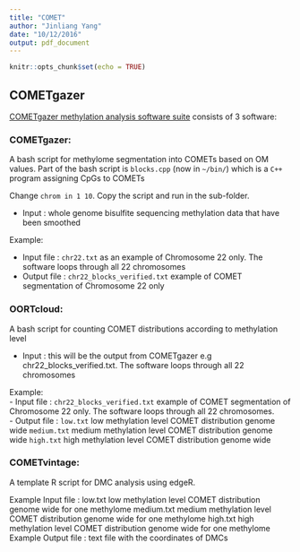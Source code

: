 ```yaml
---
title: "COMET"
author: "Jinliang Yang"
date: "10/12/2016"
output: pdf_document
---
```


```r
knitr::opts_chunk$set(echo = TRUE)
```

## COMETgazer

[COMETgazer methylation analysis software suite](https://github.com/rifathamoudi/COMETgazer/) consists of 3 software:

### COMETgazer: 
A bash script for methylome segmentation into COMETs based on OM values.
Part of the bash script is `blocks.cpp` (now in `~/bin/`) which is a `C++` program assigning CpGs to COMETs

Change `chrom in 1 10`. Copy the script and run in the sub-folder.

- Input : whole genome bisulfite sequencing methylation data that have been smoothed

Example:  

- Input file : `chr22.txt` as an example of Chromosome 22 only. The software loops through all 22 chromosomes 
- Output file : `chr22_blocks_verified.txt` example of COMET segmentation of Chromosome 22 only

### OORTcloud: 
A bash script for counting COMET distributions according to methylation level

- Input : this will be the output from COMETgazer e.g chr22_blocks_verified.txt. The software loops through all 22 chromosomes

Example:  
- Input file : `chr22_blocks_verified.txt` example of COMET segmentation of Chromosome 22 only. The software loops through all 22 chromosomes.   
- Output file : `low.txt` low methylation level COMET distribution genome wide `medium.txt` medium methylation level COMET distribution genome wide `high.txt` high methylation level COMET distribution genome wide

### COMETvintage: 
A template R script for DMC analysis using edgeR.

Example Input file : low.txt low methylation level COMET distribution genome wide for one methylome medium.txt medium methylation level COMET distribution genome wide for one methylome high.txt high methylation level COMET distribution genome wide for one methylome Example Output file : text file with the coordinates of DMCs
